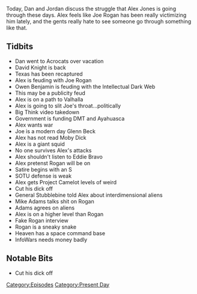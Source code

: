 {{Episode
    | title             = February 5-6, 2019
    | caption           = [https://knowledgefight.libsyn.com/knowledge-fight-february-5-6-2019 Listen to this episode on Libsyn]
    | episodeNumber     = 261
    | length            = 02:27:18
    | airDate           = February 8, 2019
    | coverageStartDate = February 5, 2019
    | coverageEndDate   = February 6, 2019
    | episodeType       = [[:Category:Present Day|Present Day]]
    | appearance        = [[David Knight]], [[Joe Rogan]], [[Owen Benjamin]], [[General Albert Stubblebine]], [[Mike Adams]]
    | oocDrop           = Jeff Bezos, richest man in the world-NOT!
    | previousEpisode   = [[260: Aliens Need Editors]]
    | nextEpisode       = [[262: April 14, 2009]]
}}

{{Stub}}

Today, Dan and Jordan discuss the struggle that Alex Jones is going through these days. Alex feels like Joe Rogan has been really victimizing him lately, and the gents really hate to see someone go through something like that.

==Tidbits==

*Dan went to Acrocats over vacation
*David Knight is back
*Texas has been recaptured
*Alex is feuding with Joe Rogan
*Owen Benjamin is feuding with the Intellectual Dark Web
*This may be a publicity feud
*Alex is on a path to Valhalla
*Alex is going to slit Joe's throat...politically
*Big Think video takedown
*Government is funding DMT and Ayahuasca
*Alex wants war
*Joe is a modern day Glenn Beck
*Alex has not read Moby Dick
*Alex is a giant squid
*No one survives Alex's attacks
*Alex shouldn't listen to Eddie Bravo
*Alex pretenst Rogan will be on
*Satire begins with an S
*SOTU defense is weak
*Alex gets Project Camelot levels of weird
*Cut his dick off
*General Stubblebine told Alex about interdimensional aliens
*Mike Adams talks shit on Rogan
*Adams agrees on aliens
*Alex is on a higher level than Rogan
*Fake Rogan interview
*Rogan is a sneaky snake
*Heaven has a space command base
*InfoWars needs money badly

==Notable Bits==

*Cut his dick off

[[Category:Episodes]]
[[Category:Present Day]]